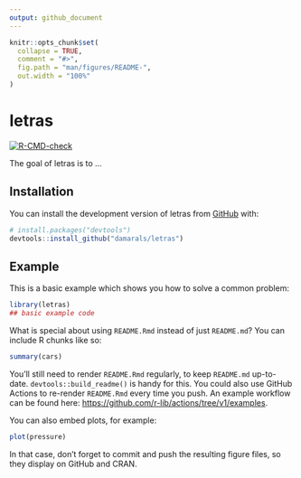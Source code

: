 ```yaml
---
output: github_document
---
```


<!-- README.md is generated from README.Rmd. Please edit that file -->

```r
knitr::opts_chunk$set(
  collapse = TRUE,
  comment = "#>",
  fig.path = "man/figures/README-",
  out.width = "100%"
)
```

# letras

<!-- badges: start -->
[![R-CMD-check](https://github.com/damarals/letras/workflows/R-CMD-check/badge.svg)](https://github.com/damarals/letras/actions)
<!-- badges: end -->

The goal of letras is to ...

## Installation

You can install the development version of letras from [GitHub](https://github.com/) with:

``` r
# install.packages("devtools")
devtools::install_github("damarals/letras")
```

## Example

This is a basic example which shows you how to solve a common problem:

```r
library(letras)
## basic example code
```

What is special about using `README.Rmd` instead of just `README.md`? You can include R chunks like so:

```r
summary(cars)
```

You'll still need to render `README.Rmd` regularly, to keep `README.md` up-to-date. `devtools::build_readme()` is handy for this. You could also use GitHub Actions to re-render `README.Rmd` every time you push. An example workflow can be found here: <https://github.com/r-lib/actions/tree/v1/examples>.

You can also embed plots, for example:

```r
plot(pressure)
```

In that case, don't forget to commit and push the resulting figure files, so they display on GitHub and CRAN.
